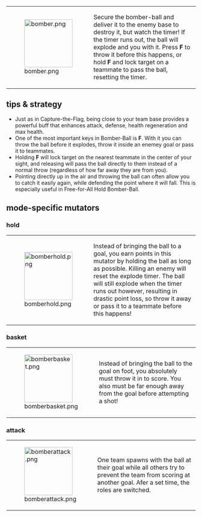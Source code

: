{|
|[[File:bomber.png|128px]]
|Secure the bomber-ball and deliver it to the enemy base to destroy it, but watch the timer! If the timer runs out, the ball will explode and you with it. Press '''F''' to throw it before this happens, or hold '''F''' and lock target on a teammate to pass the ball, resetting the timer.
|}

==tips & strategy==
* Just as in Capture-the-Flag, being close to your team base provides a powerful buff that enhances attack, defense, health regeneration and max health.
* One of the most important keys in Bomber-Ball is '''F'''. With it you can throw the ball before it explodes, throw it inside an enemey goal or pass it to teammates.
* Holding '''F''' will lock target on the nearest teammate in the center of your sight, and releasing will pass the ball directly to them instead of a normal throw (regardless of how far away they are from you).
* Pointing directly up in the air and throwing the ball can often allow you to catch it easily again, while defending the point where it will fall. This is especially useful in Free-for-All Hold Bomber-Ball.

==mode-specific mutators==

===hold===
{|
|[[File:bomberhold.png|128px]]
|Instead of bringing the ball to a goal, you earn points in this mutator by holding the ball as long as
possible. Killing an enemy will reset the explode timer. The ball will still explode when the timer runs
out however, resulting in drastic point loss, so throw it away or pass it to a teammate before this happens!
|}

===basket===
{|
|[[File:bomberbasket.png|128px]]
|Instead of bringing the ball to the goal on foot, you absolutely must throw it in to score.
You also must be far enough away from the goal before attempting a shot!
|}

===attack===
{|
|[[File:bomberattack.png|128px]]
|One team spawns with the ball at their goal while all others try to prevent the
team from scoring at another goal. Afer a set time, the roles are switched.
|}